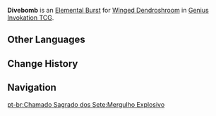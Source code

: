 {{Genius Invokation TCG Skill Infobox
|title      = Divebomb
|image      = Divebomb Character Card Skill.png
|type       = Elemental Burst
|character  = Winged Dendroshroom
|element    = Dendro
|matching   = 3
|energy     = 2
|effect     = Deals 5 {{Color|Dendro DMG}}.
|order      = 3
}}
'''Divebomb''' is an [[Character Card Elemental Burst|Elemental Burst]] for [[Winged Dendroshroom (Character Card)|Winged Dendroshroom]] in [[Genius Invokation TCG]].

==Other Languages==
{{Other Languages
|en      = Divebomb
|zhs     = 爆破俯冲
|zhs_rm  = Bàopò Fǔchōng
|zht     = 爆破俯衝
|zht_rm  = Bàopò Fǔchōng
|zh_tl   = Explosive Dive
|ja      = 急降下爆破
|ja_rm   = Kyuukouka Bakuha
|ja_tl   = Dive Bombing
|ko      = 급강하 폭격
|ko_tl   = Dive Bombing
|es      = Bomba en picada
|es_tl   = Dive Bomb
|fr      = Plongeon explosif
|fr_tl   = Explosive Dive
|ru      = Пикирующая бомбардировка
|ru_tl   = Diving Bombardment
|th      = Divebomb
|vi      = Xung Kích Hủy Diệt
|vi_tl   = 
|de      = Sturzbombardement
|de_tl   = Dive Bombardment
|id      = Divebomb
|pt      = Mergulho Explosivo
|pt_tl   = 
|tr      = Dalış Bombardımanı
|tr_tl   = 
|it      = Esplosione fungina
|it_tl   = Fungal Explosion
}}

==Change History==
{{Change History|3.3}}

==Navigation==
{{Genius Invokation TCG Skill Navbox|Winged Dendroshroom}}
[[pt-br:Chamado Sagrado dos Sete:Mergulho Explosivo]]